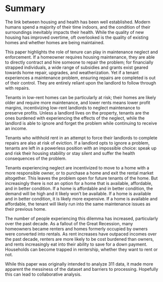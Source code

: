 # Summary

The link between housing and health has been well established. Modern humans spend a majority of their time indoors, and the condition of their surroundings inevitably impacts their health. While the quality of new housing has improved overtime, oft overlooked is the quality of existing homes and whether homes are being maintained.

This paper highlights the role of tenure can play in maintenance neglect and enforcement. If a homeowner requires housing maintenance, they are able to directly contract and hire someone to repair the problem; for financially strapped individuals, a wide range of subsidies and grants exist geared towards home repair, upgrades, and weatherization. Yet if a tenant experiences a maintenance problem, ensuring repairs are completed is out of their control. They are entirely reliant upon the landlord to follow through with repairs.

Tenants in low-rent homes can be particularly at risk; their homes are likely older and require more maintenance, and lower rents means lower profit margins, incentivizing low-rent landlords to neglect maintenance to preserve profits. Unless a landlord lives on the property, tenants are the ones burdened with experiencing the effects of the neglect, while the landlord is able to ignore and forget the problem while continuing to receive an income.

Tenants who withhold rent in an attempt to force their landlords to complete repairs are also at risk of eviction. If a landlord opts to ignore a problem, tenants are left in a powerless position with an impossible choice: speak up and risk their housing stability or stay silent and suffer the health consequences of the problem.

Tenants experiencing neglect are incentivized to move to a home with a more responsible owner, or to purchase a home and exit the rental market altogether. This leaves the problem open for future tenants of the home. But increasingly there is not an option for a home that is available, affordable, and in better condition. If a home is affordable and in better condition, the demand will be high and it likely won't be available. If a home is available and in better condition, it is likely more expensive. If a home is available and affordable, the tenant will likely run into the same maintenance issues as their previous home.

The number of people experiencing this dilemma has increased, particularly over the past decade. As a fallout of the Great Recession, many homeowners became renters and homes formerly occupied by owners were converted into rentals. As rent increases have outpaced incomes over the past decade, renters are more likely to be cost burdened than owners, and rents increasingly eat into their ability to save for a down payment. Households can become trapped in rentership, whether they want to rent or not.

While this paper was originally intended to analyze 311 data, it made more apparent the messiness of the dataset and barriers to processing. Hopefully this can lead to collaborative analysis.
